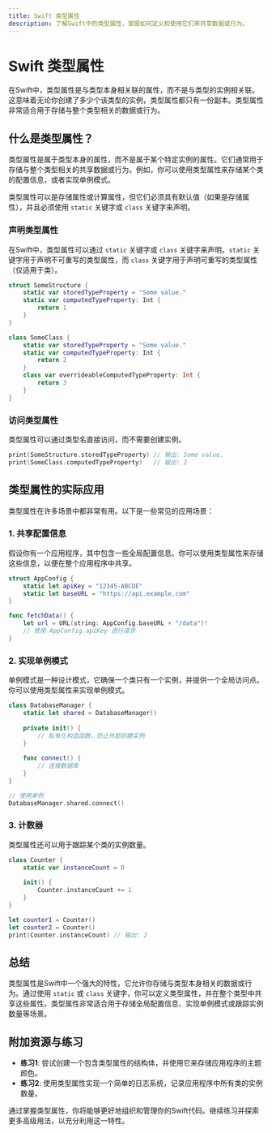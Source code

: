 ```yaml
---
title: Swift 类型属性
description: 了解Swift中的类型属性，掌握如何定义和使用它们来共享数据或行为。
---
```


# Swift 类型属性

在Swift中，类型属性是与类型本身相关联的属性，而不是与类型的实例相关联。这意味着无论你创建了多少个该类型的实例，类型属性都只有一份副本。类型属性非常适合用于存储与整个类型相关的数据或行为。

## 什么是类型属性？

类型属性是属于类型本身的属性，而不是属于某个特定实例的属性。它们通常用于存储与整个类型相关的共享数据或行为。例如，你可以使用类型属性来存储某个类的配置信息，或者实现单例模式。

类型属性可以是存储属性或计算属性，但它们必须具有默认值（如果是存储属性），并且必须使用 `static` 关键字或 `class` 关键字来声明。

### 声明类型属性

在Swift中，类型属性可以通过 `static` 关键字或 `class` 关键字来声明。`static` 关键字用于声明不可重写的类型属性，而 `class` 关键字用于声明可重写的类型属性（仅适用于类）。

```swift
struct SomeStructure {
    static var storedTypeProperty = "Some value."
    static var computedTypeProperty: Int {
        return 1
    }
}

class SomeClass {
    static var storedTypeProperty = "Some value."
    static var computedTypeProperty: Int {
        return 2
    }
    class var overrideableComputedTypeProperty: Int {
        return 3
    }
}
```

### 访问类型属性

类型属性可以通过类型名直接访问，而不需要创建实例。

```swift
print(SomeStructure.storedTypeProperty) // 输出: Some value.
print(SomeClass.computedTypeProperty)   // 输出: 2
```

## 类型属性的实际应用

类型属性在许多场景中都非常有用。以下是一些常见的应用场景：

### 1. 共享配置信息

假设你有一个应用程序，其中包含一些全局配置信息。你可以使用类型属性来存储这些信息，以便在整个应用程序中共享。

```swift
struct AppConfig {
    static let apiKey = "12345-ABCDE"
    static let baseURL = "https://api.example.com"
}

func fetchData() {
    let url = URL(string: AppConfig.baseURL + "/data")!
    // 使用 AppConfig.apiKey 进行请求
}
```

### 2. 实现单例模式

单例模式是一种设计模式，它确保一个类只有一个实例，并提供一个全局访问点。你可以使用类型属性来实现单例模式。

```swift
class DatabaseManager {
    static let shared = DatabaseManager()
    
    private init() {
        // 私有化构造函数，防止外部创建实例
    }
    
    func connect() {
        // 连接数据库
    }
}

// 使用单例
DatabaseManager.shared.connect()
```

### 3. 计数器

类型属性还可以用于跟踪某个类的实例数量。

```swift
class Counter {
    static var instanceCount = 0
    
    init() {
        Counter.instanceCount += 1
    }
}

let counter1 = Counter()
let counter2 = Counter()
print(Counter.instanceCount) // 输出: 2
```

## 总结

类型属性是Swift中一个强大的特性，它允许你存储与类型本身相关的数据或行为。通过使用 `static` 或 `class` 关键字，你可以定义类型属性，并在整个类型中共享这些属性。类型属性非常适合用于存储全局配置信息、实现单例模式或跟踪实例数量等场景。

## 附加资源与练习

- **练习1**: 尝试创建一个包含类型属性的结构体，并使用它来存储应用程序的主题颜色。
- **练习2**: 使用类型属性实现一个简单的日志系统，记录应用程序中所有类的实例数量。

通过掌握类型属性，你将能够更好地组织和管理你的Swift代码。继续练习并探索更多高级用法，以充分利用这一特性。